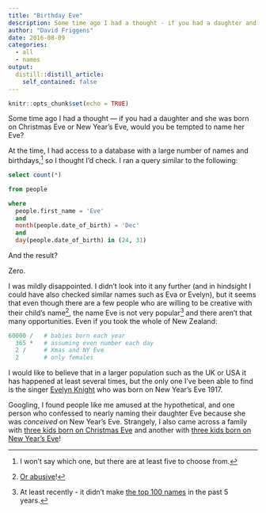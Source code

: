 ```yaml
---
title: "Birthday Eve"
description: Some time ago I had a thought - if you had a daughter and she was born on Christmas Eve or New Year's Eve, would you be tempted to name her Eve?
author: "David Friggens"
date: 2016-08-09
categories:
  - all
  - names
output:
  distill::distill_article:
    self_contained: false
---
```


```r
knitr::opts_chunk$set(echo = TRUE)
```
Some time ago I had a thought --- if you had a daughter and she was born on Christmas Eve or New Year's Eve, would you be tempted to name her Eve?

At the time, I had access to a database with a large number of names and birthdays,^[I won't say
which one, but there are at least five to choose from.]
so I thought I'd check. I ran a query similar to the following:

```sql
select count(*)

from people

where
  people.first_name = 'Eve'
  and
  month(people.date_of_birth) = 'Dec'
  and
  day(people.date_of_birth) in (24, 31)
```

And the result?

Zero.

I was mildly disappointed. I didn't look into it any further (and in hindsight I could have also
checked similar names such as Eva or Evelyn), but it seems that even though there are a few
people who are willing to be creative with their child's name^[[Or abusive](http://mentalfloss.com/article/68768/22-outlawed-baby-names-around-world)!], the name Eve is not very popular^[At least recently - it
didn't make [the top 100 names](https://www.dia.govt.nz/diawebsite.nsf/wpg_URL/Services-Births-Deaths-and-Marriages-Most-Popular-Male-and-Female-First-Names?OpenDocument) in the past 5 years.]
and there aren't that many opportunities. Even if you took the whole of New Zealand:

```r
60000 /   # babies born each year
  365 *   # assuming even number each day
  2 /     # Xmas and NY Eve
  2       # only females
```

I would like to believe that in a larger population such as the UK or USA it has happened at least
several times, but the only one I've been able to find is the singer
[Evelyn Knight](https://en.wikipedia.org/wiki/Evelyn_Knight_(singer)) who was born on New Year's Eve 1917.

Googling, I found people like me amused at the hypothetical, and one person who confessed to nearly naming
their daughter Eve because she was _conceived_ on New Year's Eve.
Strangely, I also came across a family with
[three kids born on Christmas Eve](http://www.huffingtonpost.co.uk/2014/12/26/mum-has-three-children-all-born-on-christmas-eve_n_7318368.html)
and another with
[three kids born on New Year's Eve](http://www.thelocal.es/20160112/the-spanish-woman-who-always-gave-birth-on-new-years-eve)!

